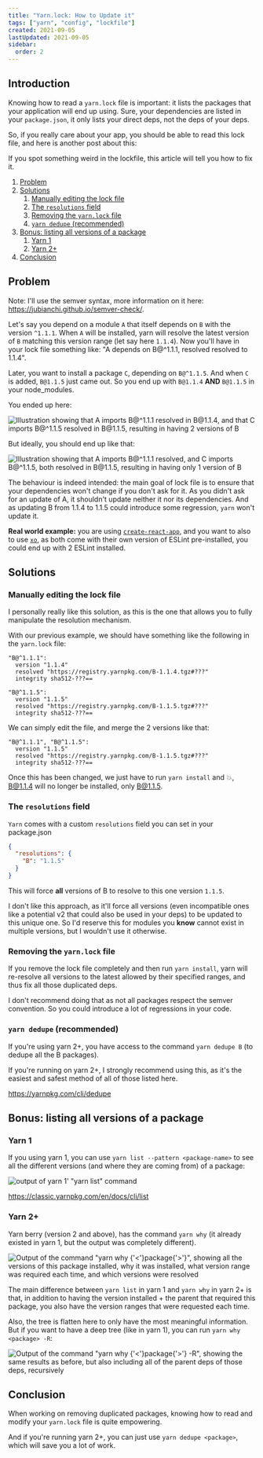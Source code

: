 ```yaml
---
title: "Yarn.lock: How to Update it"
tags: ["yarn", "config", "lockfile"]
created: 2021-09-05
lastUpdated: 2021-09-05
sidebar:
  order: 2
---
```



## Introduction

Knowing how to read a `yarn.lock` file is important: it lists the packages that your application will end up using. Sure, your dependencies are listed in your `package.json`, it only lists your direct deps, not the deps of your deps.

So, if you really care about your app, you should be able to read this lock file, and here is another post about this:

<LinkToPost slug="yarn/yarn-lock-how-to-read-it" />

If you spot something weird in the lockfile, this article will tell you how to fix it.

1. [Problem](#problem)
2. [Solutions](#solutions)
   1. [Manually editing the lock file](#manually-editing-the-lock-file)
   2. [The `resolutions` field](#the-resolutions-field)
   3. [Removing the `yarn.lock` file](#removing-the-yarnlock-file)
   4. [`yarn dedupe` (recommended)](#yarn-dedupe-recommended)
3. [Bonus: listing all versions of a package](#bonus-listing-all-versions-of-a-package)
   1. [Yarn 1](#yarn-1)
   2. [Yarn 2+](#yarn-2)
4. [Conclusion](#conclusion)

## Problem

Note: I'll use the semver syntax, more information on it here: https://jubianchi.github.io/semver-check/.

Let's say you depend on a module `A` that itself depends on `B` with the version `^1.1.1`. When `A` will be installed, yarn will resolve the latest version of `B` matching this version range (let say here `1.1.4`). Now you'll have in your lock file something like: "A depends on B@^1.1.1, resolved resolved to 1.1.4".

Later, you want to install a package `C`, depending on `B@^1.1.5`. And when `C` is added, `B@1.1.5` just came out. So you end up with `B@1.1.4` **AND** `B@1.1.5` in your node_modules.

You ended up here:

![Illustration showing that A imports B@^1.1.1 resolved in B@1.1.4, and that C imports B@^1.1.5 resolved in B@1.1.5, resulting in having 2 versions of B](https://dev-to-uploads.s3.amazonaws.com/uploads/articles/4x6b8eid6ue1tyjzsy43.png)

But ideally, you should end up like that:

![Illustration showing that A imports B@^1.1.1 resolved, and C imports B@^1.1.5, both resolved in B@1.1.5, resulting in having only 1 version of B](https://dev-to-uploads.s3.amazonaws.com/uploads/articles/m4pt38rne6ghcz9rx3yj.png)

The behaviour is indeed intended: the main goal of lock file is to ensure that your dependencies won't change if you don't ask for it. As you didn't ask for an update of A, it shouldn't update neither it nor its dependencies. And as updating B from 1.1.4 to 1.1.5 could introduce some regression, `yarn` won't update it.

**Real world example:** you are using [`create-react-app`](https://github.com/facebook/create-react-app), and you want to also to use [`xo`](https://github.com/xojs/xo), as both come with their own version of ESLint pre-installed, you could end up with 2 ESLint installed.

## Solutions

### Manually editing the lock file

I personally really like this solution, as this is the one that allows you to fully manipulate the resolution mechanism.

With our previous example, we should have something like the following in the `yarn.lock` file:

```lock
"B@^1.1.1":
  version "1.1.4"
  resolved "https://registry.yarnpkg.com/B-1.1.4.tgz#???"
  integrity sha512-???==

"B@^1.1.5":
  version "1.1.5"
  resolved "https://registry.yarnpkg.com/B-1.1.5.tgz#???"
  integrity sha512-???==
```

We can simply edit the file, and merge the 2 versions like that:

```lock
"B@^1.1.1", "B@^1.1.5":
  version "1.1.5"
  resolved "https://registry.yarnpkg.com/B-1.1.5.tgz#???"
  integrity sha512-???==
```

Once this has been changed, we just have to run `yarn install` and 💥, B@1.1.4 will no longer be installed, only B@1.1.5.

### The `resolutions` field

`Yarn` comes with a custom `resolutions` field you can set in your package.json

```json
{
  "resolutions": {
    "B": "1.1.5"
  }
}
```

This will force **all** versions of B to resolve to this one version `1.1.5`.

I don't like this approach, as it'll force all versions (even incompatible ones like a potential v2 that could also be used in your deps) to be updated to this unique one. So I'd reserve this for modules you **know** cannot exist in multiple versions, but I wouldn't use it otherwise.

### Removing the `yarn.lock` file

If you remove the lock file completely and then run `yarn install`, yarn will re-resolve all versions to the latest allowed by their specified ranges, and thus fix all those duplicated deps.

I don't recommend doing that as not all packages respect the semver convention. So you could introduce a lot of regressions in your code.

### `yarn dedupe` (recommended)

If you're using yarn 2+, you have access to the command `yarn dedupe B` (to dedupe all the B packages).

If you're running on yarn 2+, I strongly recommend using this, as it's the easiest and safest method of all of those listed here.

https://yarnpkg.com/cli/dedupe

## Bonus: listing all versions of a package

### Yarn 1

If you using yarn 1, you can use `yarn list --pattern <package-name>` to see all the different versions (and where they are coming from) of a package:

![output of yarn 1' "yarn list" command](https://dev-to-uploads.s3.amazonaws.com/uploads/articles/mcsxmz3rhti0lro89ur0.png)

https://classic.yarnpkg.com/en/docs/cli/list

### Yarn 2+

Yarn berry (version 2 and above), has the command `yarn why` (it already existed in yarn 1, but the output was completely different).

![Output of the command "yarn why {'<'}package{'>'}", showing all the versions of this package installed, why it was installed, what version range was required each time, and which versions were resolved](https://dev-to-uploads.s3.amazonaws.com/uploads/articles/ep7g6avdbbj7qgalznb6.png)

The main difference between `yarn list` in yarn 1 and `yarn why` in yarn 2+ is that, in addition to having the version installed + the parent that required this package, you also have the version ranges that were requested each time.

Also, the tree is flatten here to only have the most meaningful information. But if you want to have a deep tree (like in yarn 1), you can run `yarn why <package> -R`:

![Output of the command "yarn why {'<'}package{'>'} -R", showing the same results as before, but also including all of the parent deps of those deps, recursively](https://dev-to-uploads.s3.amazonaws.com/uploads/articles/g7z3svnxfq8oz43ogycn.png)

## Conclusion

When working on removing duplicated packages, knowing how to read and modify your `yarn.lock` file is quite empowering.

And if you're running yarn 2+, you can just use `yarn dedupe <package>`, which will save you a lot of work.
